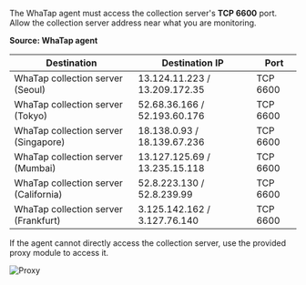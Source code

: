 The WhaTap agent must access the collection server's **TCP 6600** port. Allow the collection server address near what you are monitoring.

**Source: WhaTap agent**

| Destination                           | Destination IP                | Port     |
| ------------------------------------- | ----------------------------- | -------- |
| WhaTap collection server (Seoul)      | 13.124.11.223 / 13.209.172.35 | TCP 6600 |
| WhaTap collection server (Tokyo)      | 52.68.36.166 / 52.193.60.176  | TCP 6600 |
| WhaTap collection server (Singapore)  | 18.138.0.93 / 18.139.67.236   | TCP 6600 |
| WhaTap collection server (Mumbai)     | 13.127.125.69 / 13.235.15.118 | TCP 6600 |
| WhaTap collection server (California) | 52.8.223.130 / 52.8.239.99    | TCP 6600 |
| WhaTap collection server (Frankfurt)  | 3.125.142.162 / 3.127.76.140  | TCP 6600 |

If the agent cannot directly access the collection server, use the provided proxy module to access it.

![Proxy](https://img.whatap.io/media/appendix/proxy.png)
